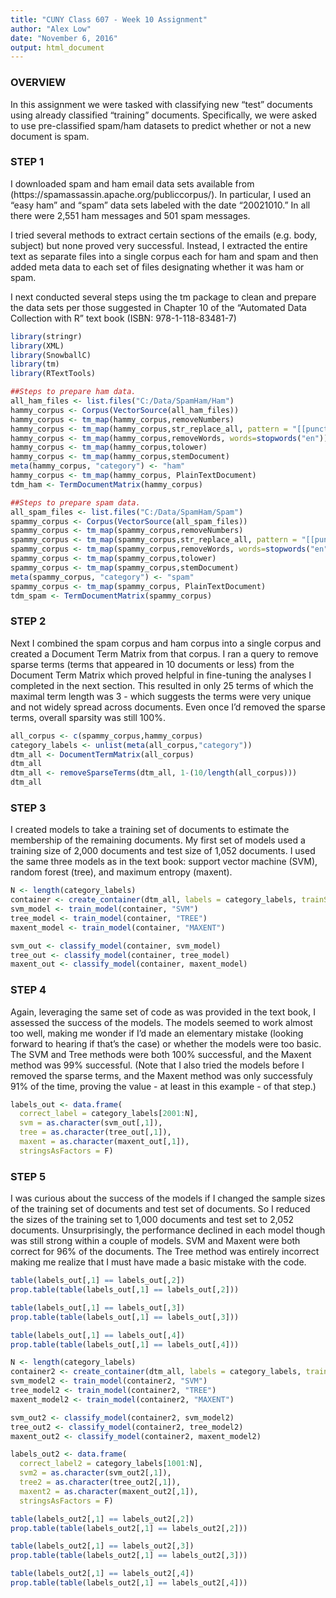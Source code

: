 ---
title: "CUNY Class 607 - Week 10 Assignment"
author: "Alex Low"
date: "November 6, 2016"
output: html_document
---

### **OVERVIEW**  

In this assignment we were tasked with classifying new "test" documents using already classified "training" documents. Specifically, we were asked to use pre-classified spam/ham datasets to predict whether or not a new document is spam. 

### **STEP 1**  

I downloaded spam and ham email data sets available from (https://spamassassin.apache.org/publiccorpus/). In particular, I used an "easy ham" and "spam" data sets labeled with the date "20021010." In all there were 2,551 ham messages and 501 spam messages.

I tried several methods to extract certain sections of the emails (e.g. body, subject) but none proved very successful.  Instead, I extracted the entire text as separate files into a single corpus each for ham and spam and then added meta data to each set of files designating whether it was ham or spam.

I next conducted several steps using the tm package to clean and prepare the data sets per those suggested in Chapter 10 of the "Automated Data Collection with R" text book (ISBN: 978-1-118-83481-7)

```{r, warning=FALSE, message=FALSE}

library(stringr)
library(XML)
library(SnowballC)
library(tm)
library(RTextTools)

##Steps to prepare ham data.
all_ham_files <- list.files("C:/Data/SpamHam/Ham")
hammy_corpus <- Corpus(VectorSource(all_ham_files)) 
hammy_corpus <- tm_map(hammy_corpus,removeNumbers)
hammy_corpus <- tm_map(hammy_corpus,str_replace_all, pattern = "[[punct]]", replacement = " ")
hammy_corpus <- tm_map(hammy_corpus,removeWords, words=stopwords("en"))
hammy_corpus <- tm_map(hammy_corpus,tolower)
hammy_corpus <- tm_map(hammy_corpus,stemDocument)
meta(hammy_corpus, "category") <- "ham"
hammy_corpus <- tm_map(hammy_corpus, PlainTextDocument)
tdm_ham <- TermDocumentMatrix(hammy_corpus)
```

```{r}
##Steps to prepare spam data.
all_spam_files <- list.files("C:/Data/SpamHam/Spam")
spammy_corpus <- Corpus(VectorSource(all_spam_files)) 
spammy_corpus <- tm_map(spammy_corpus,removeNumbers)
spammy_corpus <- tm_map(spammy_corpus,str_replace_all, pattern = "[[punct]]", replacement = " ")
spammy_corpus <- tm_map(spammy_corpus,removeWords, words=stopwords("en"))
spammy_corpus <- tm_map(spammy_corpus,tolower)
spammy_corpus <- tm_map(spammy_corpus,stemDocument)
meta(spammy_corpus, "category") <- "spam"
spammy_corpus <- tm_map(spammy_corpus, PlainTextDocument)
tdm_spam <- TermDocumentMatrix(spammy_corpus)
```

### **STEP 2**  

Next I combined the spam corpus and ham corpus into a single corpus and created a Document Term Matrix from that corpus. I ran a query to remove sparse terms (terms that appeared in 10 documents or less) from the Document Term Matrix which proved helpful in fine-tuning the analyses I completed in the next section. This resulted in only 25 terms of which the maximal term length was 3 - which suggests the terms were very unique and not widely spread across documents. Even once I'd removed the sparse terms, overall sparsity was still 100%.

```{r}
all_corpus <- c(spammy_corpus,hammy_corpus)
category_labels <- unlist(meta(all_corpus,"category"))
dtm_all <- DocumentTermMatrix(all_corpus)
dtm_all
dtm_all <- removeSparseTerms(dtm_all, 1-(10/length(all_corpus)))
dtm_all
```

### **STEP 3**    

I created models to take a training set of documents to estimate the membership of the remaining documents. My first set of models used a training size of 2,000 documents and test size of 1,052 documents. I used the same three models as in the text book: support vector machine (SVM), random forest (tree), and maximum entropy (maxent).

```{r}
N <- length(category_labels)
container <- create_container(dtm_all, labels = category_labels, trainSize = 1:2000,testSize = 2001:N, virgin = FALSE)
svm_model <- train_model(container, "SVM")
tree_model <- train_model(container, "TREE")
maxent_model <- train_model(container, "MAXENT")

svm_out <- classify_model(container, svm_model)
tree_out <- classify_model(container, tree_model)
maxent_out <- classify_model(container, maxent_model)
```

### **STEP 4**  

Again, leveraging the same set of code as was provided in the text book, I assessed the success of the models. The models seemed to work almost too well, making me wonder if I'd made an elementary mistake (looking forward to hearing if that's the case) or whether the models were too basic. The SVM and Tree methods were both 100% successful, and the Maxent method was 99% successful. (Note that I also tried the models before I removed the sparse terms, and the Maxent method was only successfuly 91% of the time, proving the value - at least in this example - of that step.)

```{r}
labels_out <- data.frame(
  correct_label = category_labels[2001:N],
  svm = as.character(svm_out[,1]),
  tree = as.character(tree_out[,1]),
  maxent = as.character(maxent_out[,1]),
  stringsAsFactors = F)
```

### **STEP 5**  

I was curious about the success of the models if I changed the sample sizes of the training set of documents and test set of documents.  So I reduced the sizes of the training set to 1,000 documents and test set to 2,052 documents.  Unsurprisingly, the performance declined in each model though was still strong within a couple of models. SVM and Maxent were both correct for 96% of the documents. The Tree method was entirely incorrect making me realize that I must have made a basic mistake with the code.

```{r}
table(labels_out[,1] == labels_out[,2])
prop.table(table(labels_out[,1] == labels_out[,2]))

table(labels_out[,1] == labels_out[,3])
prop.table(table(labels_out[,1] == labels_out[,3]))

table(labels_out[,1] == labels_out[,4])
prop.table(table(labels_out[,1] == labels_out[,4]))

```

```{r}
N <- length(category_labels)
container2 <- create_container(dtm_all, labels = category_labels, trainSize = 1:1000,testSize = 1001:N, virgin = FALSE)
svm_model2 <- train_model(container2, "SVM")
tree_model2 <- train_model(container2, "TREE")
maxent_model2 <- train_model(container2, "MAXENT")

svm_out2 <- classify_model(container2, svm_model2)
tree_out2 <- classify_model(container2, tree_model2)
maxent_out2 <- classify_model(container2, maxent_model2)
```

```{r}
labels_out2 <- data.frame(
  correct_label2 = category_labels[1001:N],
  svm2 = as.character(svm_out2[,1]),
  tree2 = as.character(tree_out2[,1]),
  maxent2 = as.character(maxent_out2[,1]),
  stringsAsFactors = F)
```

```{r}
table(labels_out2[,1] == labels_out2[,2])
prop.table(table(labels_out2[,1] == labels_out2[,2]))

table(labels_out2[,1] == labels_out2[,3])
prop.table(table(labels_out2[,1] == labels_out2[,3]))

table(labels_out2[,1] == labels_out2[,4])
prop.table(table(labels_out2[,1] == labels_out2[,4]))

```


